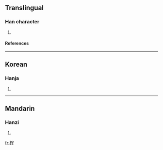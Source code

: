 ==Translingual==
===Han character===
{{Han char|rn=75|rad=木|as=10|sn=14|four=|canj=木十卜十 (DJYJ)}}
# {{defn|Han|sort=木10}}
====References====
{{Han ref|kx=0543.220|dkj=15243|dj=0931.090|hdz=21270.080|uh=699F|ud=27039}}

----
==Korean==
===Hanja===
{{ko-hanja|hangeul=재|eumhun=|rv=jae|mr=chae|y=cay}}
# {{defn|Korean}}

----
==Mandarin==
===Hanzi===
{{cmn-hanzi|pin=[[zǐ]] ([[zi3]])|wg=tzu<sup>3</sup>}}
# {{defn|Mandarin}}

[[fr:榟]]